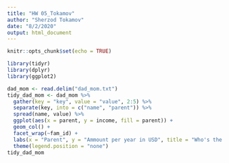 ```yaml
---
title: "HW 05_Tokamov"
author: "Sherzod Tokamov"
date: "8/2/2020"
output: html_document
---
```


```r
knitr::opts_chunk$set(echo = TRUE)
```

```r
library(tidyr)
library(dplyr)
library(ggplot2)

dad_mom <- read.delim("dad_mom.txt")
tidy_dad_mom <- dad_mom %>%
  gather(key = "key", value = "value", 2:5) %>%
  separate(key, into = c("name", "parent")) %>%
  spread(name, value) %>%
  ggplot(aes(x = parent, y = income, fill = parent)) +
  geom_col() +
  facet_wrap(~fam_id) +
  labs(x = "Parent", y = "Ammount per year in USD", title = "Who's the breadwinner?") +
  theme(legend.position = "none")
tidy_dad_mom



```












